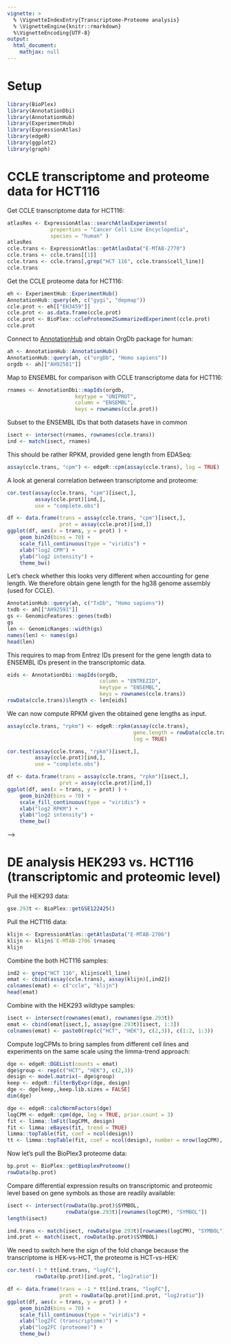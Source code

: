 ```yaml
---
vignette: >
  % \VignetteIndexEntry{Transcriptome-Proteome analysis}
  % \VignetteEngine{knitr::rmarkdown}
  %\VignetteEncoding{UTF-8}
output:
  html_document:
    mathjax: null   
---
```


# Setup

```r
library(BioPlex)
library(AnnotationDbi)
library(AnnotationHub)
library(ExperimentHub)
library(ExpressionAtlas)
library(edgeR)
library(ggplot2)
library(graph)
```

# CCLE transcriptome and proteome data for HCT116

Get CCLE transcriptome data for HCT116:
 
```r
atlasRes <- ExpressionAtlas::searchAtlasExperiments(
              properties = "Cancer Cell Line Encyclopedia", 
              species = "human" )
atlasRes
ccle.trans <- ExpressionAtlas::getAtlasData("E-MTAB-2770")
ccle.trans <- ccle.trans[[1]]
ccle.trans <- ccle.trans[,grep("HCT 116", ccle.trans$cell_line)]
ccle.trans
```

Get the CCLE proteome data for HCT116:

```r
eh <- ExperimentHub::ExperimentHub()
AnnotationHub::query(eh, c("gygi", "depmap"))
ccle.prot <- eh[["EH3459"]]
ccle.prot <- as.data.frame(ccle.prot)
ccle.prot <- BioPlex::ccleProteome2SummarizedExperiment(ccle.prot)
ccle.prot
```

Connect to 
[AnnotationHub](http://bioconductor.org/packages/AnnotationHub) and
obtain OrgDb package for human:

```r
ah <- AnnotationHub::AnnotationHub()
AnnotationHub::query(ah, c("orgDb", "Homo sapiens"))
orgdb <- ah[["AH92581"]]
```

Map to ENSEMBL for comparison with CCLE transcriptome data for HCT116:

```r
rnames <- AnnotationDbi::mapIds(orgdb,
                      keytype = "UNIPROT",
                      column = "ENSEMBL",
                      keys = rownames(ccle.prot))
```

Subset to the ENSEMBL IDs that both datasets have in common

```r
isect <- intersect(rnames, rownames(ccle.trans))
ind <- match(isect, rnames)
```

This should be rather RPKM, provided gene length from EDASeq:
 
```r
assay(ccle.trans, "cpm") <- edgeR::cpm(assay(ccle.trans), log = TRUE)
```

A look at general correlation between transcriptome and proteome:

```r
cor.test(assay(ccle.trans, "cpm")[isect,], 
         assay(ccle.prot)[ind,],
         use = "complete.obs")
```

```r
df <- data.frame(trans = assay(ccle.trans, "cpm")[isect,],
                 prot = assay(ccle.prot)[ind,])
ggplot(df, aes(x = trans, y = prot) ) +
    geom_bin2d(bins = 70) +
    scale_fill_continuous(type = "viridis") +
    xlab("log2 CPM") +
    ylab("log2 intensity") +
    theme_bw()
```


Let's check whether this looks very different when accounting for gene length.
We therefore obtain gene length for the hg38 genome assembly (used for CCLE).

```r
AnnotationHub::query(ah, c("TxDb", "Homo sapiens"))
txdb <- ah[["AH92591"]]
gs <- GenomicFeatures::genes(txdb)
gs
len <- GenomicRanges::width(gs)
names(len) <- names(gs)
head(len)
```

This requires to map from Entrez IDs present for the gene length data to ENSEMBL IDs
present in the transcriptomic data. 

```r
eids <- AnnotationDbi::mapIds(orgdb,
                              column = "ENTREZID",
                              keytype = "ENSEMBL", 
                              keys = rownames(ccle.trans))
rowData(ccle.trans)$length <- len[eids]
```

We can now compute RPKM given the obtained gene lengths as input.

```r
assay(ccle.trans, "rpkm") <- edgeR::rpkm(assay(ccle.trans), 
                                         gene.length = rowData(ccle.trans)$length,
                                         log = TRUE) 
```

```r
cor.test(assay(ccle.trans, "rpkm")[isect,],
         assay(ccle.prot)[ind,],
         use = "complete.obs")
```

```r
df <- data.frame(trans = assay(ccle.trans, "rpkm")[isect,],
                 prot = assay(ccle.prot)[ind,])
ggplot(df, aes(x = trans, y = prot) ) +
    geom_bin2d(bins = 70) +
    scale_fill_continuous(type = "viridis") +
    xlab("log2 RPKM") +
    ylab("log2 intensity") +
    theme_bw()
```
-->

# DE analysis HEK293 vs. HCT116 (transcriptomic and proteomic level)

Pull the HEK293 data:

```r
gse.293t <- BioPlex::getGSE122425()
```

Pull the HCT116 data:

```r
klijn <- ExpressionAtlas::getAtlasData("E-MTAB-2706")
klijn <- klijn$`E-MTAB-2706`$rnaseq
klijn
```

Combine the both HCT116 samples:

```r
ind2 <- grep("HCT 116", klijn$cell_line)
emat <- cbind(assay(ccle.trans), assay(klijn)[,ind2])
colnames(emat) <- c("ccle", "klijn")
head(emat)
```

Combine with the HEK293 wildtype samples:

```r
isect <- intersect(rownames(emat), rownames(gse.293t))
emat <- cbind(emat[isect,], assay(gse.293t)[isect, 1:3])
colnames(emat) <- paste0(rep(c("HCT", "HEK"), c(2,3)), c(1:2, 1:3)) 
```

Compute logCPMs to bring samples from different cell lines and experiments on
the same scale using the limma-trend approach:

```r
dge <- edgeR::DGEList(counts = emat)
dge$group <- rep(c("HCT", "HEK"), c(2,3))
design <- model.matrix(~ dge$group)
keep <- edgeR::filterByExpr(dge, design)
dge <- dge[keep,,keep.lib.sizes = FALSE]
dim(dge)
```

```r
dge <- edgeR::calcNormFactors(dge)
logCPM <- edgeR::cpm(dge, log = TRUE, prior.count = 3)
fit <- limma::lmFit(logCPM, design)
fit <- limma::eBayes(fit, trend = TRUE)
limma::topTable(fit, coef = ncol(design))
tt <- limma::topTable(fit, coef = ncol(design), number = nrow(logCPM), sort.by = "none")
```

Now let's pull the BioPlex3 proteome data:

```r
bp.prot <- BioPlex::getBioplexProteome()
rowData(bp.prot)
```

Compare differential expression results on transcriptomic and proteomic level
based on gene symbols as those are readily available:

```r
isect <- intersect(rowData(bp.prot)$SYMBOL, 
                   rowData(gse.293t)[rownames(logCPM), "SYMBOL"])
length(isect)
```

```r
ind.trans <- match(isect, rowData(gse.293t)[rownames(logCPM), "SYMBOL"])
ind.prot <- match(isect, rowData(bp.prot)$SYMBOL)
```

We need to switch here the sign of the fold change because the transcriptome
is HEK-vs-HCT, the proteome is HCT-vs-HEK:

```r
cor.test(-1 * tt[ind.trans, "logFC"], 
         rowData(bp.prot)[ind.prot, "log2ratio"])
```

```r
df <- data.frame(trans = -1 * tt[ind.trans, "logFC"],
                 prot = rowData(bp.prot)[ind.prot, "log2ratio"])
ggplot(df, aes(x = trans, y = prot) ) +
    geom_bin2d(bins = 70) +
    scale_fill_continuous(type = "viridis") +
    xlab("log2FC (transcriptome)") +
    ylab("log2FC (proteome)") +
    theme_bw()
```


